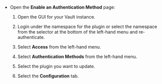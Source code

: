 - Open the **Enable an Authentication Method** page:

    1. Open the GUI for your Vault instance.

    1. Login under the namespace for the plugin or select the namespace from the
       selector at the bottom of the left-hand menu and re-authenticate.

    1. Select **Access** from the left-hand menu.

    1. Select **Authentication Methods** from the left-hand menu.

    1. Select the plugin you want to update.
    
    1. Select the **Configuration** tab.